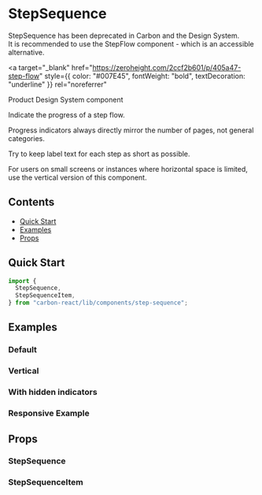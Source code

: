 


<Meta title="Step Sequence" of={StepSequenceStories} />

# StepSequence

<DeprecationWarning>
  StepSequence has been deprecated in Carbon and the Design System.
  <br />
  It is recommended to use the StepFlow component - which is an accessible
  alternative.
</DeprecationWarning>

<a
  target="_blank"
  href="https://zeroheight.com/2ccf2b601/p/405a47-step-flow"
  style={{ color: "#007E45", fontWeight: "bold", textDecoration: "underline" }}
  rel="noreferrer"
>
  Product Design System component
</a>

Indicate the progress of a step flow.

Progress indicators always directly mirror the number of pages, not general categories.

Try to keep label text for each step as short as possible.

For users on small screens or instances where horizontal space is limited, use the vertical version of this component.

## Contents

- [Quick Start](#quick-start)
- [Examples](#examples)
- [Props](#props)

## Quick Start

```javascript
import {
  StepSequence,
  StepSequenceItem,
} from "carbon-react/lib/components/step-sequence";
```

## Examples

### Default

<Canvas of={StepSequenceStories.DefaultStory} />

### Vertical

<Canvas of={StepSequenceStories.Vertical} />

### With hidden indicators

<Canvas of={StepSequenceStories.WithHiddenIndicators} />

### Responsive Example

<Canvas of={StepSequenceStories.ResponsiveExample} />

## Props

### StepSequence

<ArgTypes of={StepSequenceStories} />

### StepSequenceItem

<ArgTypes of={StepSequenceItemStories} />
